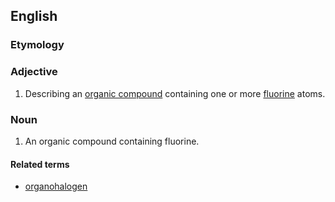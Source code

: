 ==English==

===Etymology===
{{prefix|organo|fluorine}}

===Adjective===
{{en-adj|-}}

# {{context|organic chemistry}} Describing an [[organic compound]] containing one or more [[fluorine]] atoms.

===Noun===
{{en-noun}}

#{{organic chemistry}} An organic compound containing fluorine.

====Related terms====
*[[organohalogen]]